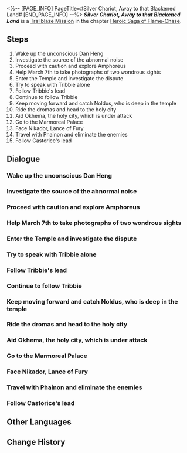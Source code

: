 <%-- [PAGE_INFO]
PageTitle=#Silver Chariot, Away to that Blackened Land#
[END_PAGE_INFO] --%>
{{Stub|Dialogue.}}
{{Mission Infobox
|id            = 1040102
|title         = 
|image         = <!--Mission Silver Chariot, Away to that Blackened Land.png-->
|type          = Trailblaze
|event_name    = 
|chapter       = Heroic Saga of Flame-Chase
|requirements  = {{subst:void|<!--Unknown: {"Type":"Manual"}-->}}
|summary       = <!--official mission summary from Fate's Atlas-->
|characters    = "March 7th"; Attacked Citizen; Calm Refugee; Castorice; Chartonus; Dan Heng; Dromas; Elder; Mydei; Noldus; Panicked Refugee; Phainon; Red-haired Girl; Startled Citizen; Trailblazer; Trianne; Tribbie; Trinnon; Virtus; White-haired Youth; Young Female Voice
|startLocation = [[Amphoreus]] - [[???]]
|world         = Amphoreus
|area          = ???
|prev          = 
|next          = 
|rewards       = Trailblaze EXP*1,200; Stellar Jade*150; Traveler's Guide*12; Lost Crystal*12; Celestial Ambrosia*240; Living Flame (Disk)*1 { text = ''Living Flame'' }; Credit*160,000
}}
'''''Silver Chariot, Away to that Blackened Land''''' is a [[Trailblaze Mission]] in the chapter [[Heroic Saga of Flame-Chase]].

==Steps==
# Wake up the unconscious Dan Heng
# Investigate the source of the abnormal noise
# Proceed with caution and explore Amphoreus
# Help March 7th to take photographs of two wondrous sights
# Enter the Temple and investigate the dispute
# Try to speak with Tribbie alone
# Follow Tribbie's lead
# Continue to follow Tribbie
# Keep moving forward and catch Noldus, who is deep in the temple
# Ride the dromas and head to the holy city
# Aid Okhema, the holy city, which is under attack
# Go to the Marmoreal Palace
# Face Nikador, Lance of Fury
# Travel with Phainon and eliminate the enemies
# Follow Castorice's lead

<!--
==Gameplay Notes==

--><!--
==Trial Character==

-->
==Dialogue==
{{Stub Dialogue}}
===Wake up the unconscious Dan Heng{{subst:void|<!--104010204-->}}===
{{Mission Description|type=trailblaze|location=???|The coach was forced to make an emergency landing, but thankfully, we were both unharmed. Our initial assessment suggests that this world contains civilization. We resolve to remain vigilant as we explore this unfamiliar land.}}
{{Dialogue Start}}
:{{tx}}
{{Dialogue End}}

===Investigate the source of the abnormal noise{{subst:void|<!--104010224-->}}===
{{Dialogue Start}}
:{{tx}}
{{Dialogue End}}

===Proceed with caution and explore Amphoreus{{subst:void|<!--104010205-->}}===
{{Dialogue Start}}
:{{tx}}
{{Dialogue End}}

===Help March 7th to take photographs of two wondrous sights{{subst:void|<!--104010207-->}}===
{{Dialogue Start}}
:{{tx}}
{{Dialogue End}}

===Enter the Temple and investigate the dispute{{subst:void|<!--104010203-->}}===
{{Mission Description|type=trailblaze|location=???|update|We had initial contact with the people of Amphoreus known as the Chrysos Heirs, then followed two of them into the Temple to explore. They claimed their purpose here was to rescue the refugees, yet there seemed to be tension and strife among the people.}}
{{Dialogue Start}}
:{{tx}}
{{Dialogue End}}

===Try to speak with Tribbie alone{{subst:void|<!--104010231-->}}===
{{Dialogue Start}}
:{{tx}}
{{Dialogue End}}

===Follow Tribbie's lead{{subst:void|<!--104010262-->}}===
{{Dialogue Start}}
:{{tx}}
{{Dialogue End}}

===Continue to follow Tribbie{{subst:void|<!--104010263-->}}===
{{Dialogue Start}}
:{{tx}}
{{Dialogue End}}

===Keep moving forward and catch Noldus, who is deep in the temple{{subst:void|<!--104010214-->}}===
{{Mission Description|type=trailblaze|location=???|update|A girl named Tribbie aids the refugees to lead them out of danger, using her remarkable ability to replicate space and time. The group is now preparing for a safe departure to Okhema.}}
{{Dialogue Start}}
:{{tx}}
{{Dialogue End}}

===Ride the dromas and head to the holy city{{subst:void|<!--104010235-->}}===
{{Dialogue Start}}
:{{tx}}
{{Dialogue End}}

===Aid Okhema, the holy city, which is under attack{{subst:void|<!--104010243-->}}===
{{Mission Description|type=trailblaze|location=The Eternal Holy City|update|Nikador, the Strife Titan, launched a surprise attack on Okhema. In a moment of desperation, we stepped in to assist. Following Phainon's lead, we defeated the Titankin and protected the residents on the way.}}
{{Dialogue Start}}
:{{tx}}
{{Dialogue End}}

===Go to the Marmoreal Palace{{subst:void|<!--104010219-->}}===
{{Mission Description|type=trailblaze|location=The Eternal Holy City|update|The Chrysos Heirs named Castorice and Mydei cleared the obstacles in our path. Now, alongside Phainon, we will face Nikador, Lance of Fury, and become heroes.}}
{{Dialogue Start}}
:{{tx}}
{{Dialogue End}}

===Face Nikador, Lance of Fury{{subst:void|<!--104010220-->}}===
{{Dialogue Start}}
:{{tx}}
{{Dialogue End}}

===Travel with Phainon and eliminate the enemies{{subst:void|<!--104010232-->}}===
{{Mission Description|type=trailblaze|location=The Eternal Holy City|update|Nikador, the Strife Titan, launched a surprise attack on Okhema. In a moment of desperation, we stepped in to assist. Following Phainon's lead, we defeated the Titankin and protected the residents on the way.}}
{{Dialogue Start}}
:{{tx}}
{{Dialogue End}}

===Follow Castorice's lead{{subst:void|<!--104010258-->}}===
{{Mission Description|type=trailblaze|location=The Eternal Holy City|update|The Chrysos Heirs named Castorice and Mydei cleared the obstacles in our path. Now, alongside Phainon, we will face Nikador, Lance of Fury, and become heroes.}}
{{Dialogue Start}}
:{{tx}}
{{Dialogue End}}

==Other Languages==
{{Other Languages
|en   = Silver Chariot, Away to that Blackened Land
|zhs  = 银辇啊，迅赴那黑色大地
|zht  = 銀輦啊，速赴那黑色大地
|ja   = 銀の列車よ、黒き大地へ走れ
|ko   = 은빛 전차여, 검은 대지로 나아가라
|es   = Carruaje de plata, ve raudo hacia esa tierra ennegrecida
|fr   = Wagon d'argent, en route vers les terres du néant
|ru   = О серебряная колесница, мчись на тёмные земли
|th   = ราชรถสีเงินเอ๋ย จงมุ่งสู่ผืนดินทมิฬ
|vi   = Cỗ Xe Bạc, Mau Lao Đến Vùng Đất Đen Tối
|de   = Silberner Streitwagen, fliege über das dunkle Land
|id   = Kereta Perak, Pergi ke Tanah Hitam itu
|pt   = Carroça Prateada, Rumo à Terra Enegrecida
}}

==Change History==
{{Change History|3.0}}
